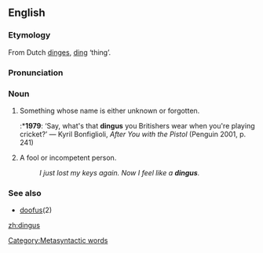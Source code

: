 ==English==
===Etymology===
From Dutch [[dinges]], [[ding]] ‘thing’.

===Pronunciation===
{{IPA|/ˈdɪŋgəs/}}

===Noun===
{{en-noun|es}}

# Something whose name is either unknown or forgotten. [[Category:Metasyntactic words]]
#:*'''1979''': ‘Say, what's that '''dingus''' you Britishers wear when you're playing cricket?’ — Kyril Bonfiglioli, ''After You with the Pistol'' (Penguin 2001, p. 241)
# A fool or incompetent person.
#: ''I just lost my keys again.  Now I feel like a '''dingus'''.''

===See also===
*[[doofus]](2)

[[zh:dingus]]
